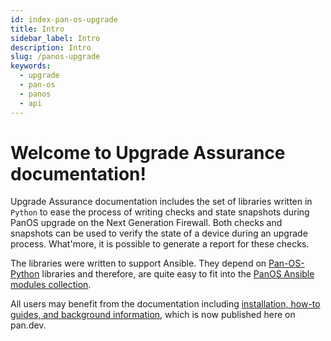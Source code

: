 ```yaml
---
id: index-pan-os-upgrade
title: Intro
sidebar_label: Intro
description: Intro
slug: /panos-upgrade
keywords:
  - upgrade
  - pan-os
  - panos
  - api
---
```


# Welcome to Upgrade Assurance documentation!

Upgrade Assurance documentation includes the set of libraries written in
`Python` to ease the process of writing checks and state snapshots
during PanOS upgrade on the Next Generation Firewall. Both checks and
snapshots can be used to verify the state of a device during an upgrade
process. What\'more, it is possible to generate a report for these
checks.

The libraries were written to support Ansible. They depend on
[Pan-OS-Python](https://github.com/PaloAltoNetworks/pan-os-python)
libraries and therefore, are quite easy to fit into the [PanOS Ansible
modules collection](https://galaxy.ansible.com/paloaltonetworks/panos).

All users may benefit from the documentation including [installation, how-to guides, and background information](/panos-upgrade/docs/), which is now published here on pan.dev.
